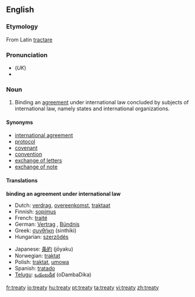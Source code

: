 ==English==
{{wikipedia}}

===Etymology===
From Latin [[tractare]]

===Pronunciation===
* (''UK'') {{IPA|/ˈtriː.ti/}}
*{{audio|en-us-treaty.ogg|Audio (US)}}


===Noun===
{{en-noun|treat|ies}}

# Binding an [[agreement]] under international law concluded by subjects of international law, namely states and international organizations.

====Synonyms====
*[[international agreement]]
*[[protocol]]
*[[covenant]]
*[[convention]]
*[[exchange of letters]]
*[[exchange of note]]

====Translations====
'''binding an agreement under international law'''
{{top}}
*Dutch: [[verdrag]], [[overeenkomst]], [[traktaat]]
*Finnish: [[sopimus]]
*French: [[traité]]
*German: [[Vertrag]] {{m}}, [[Bündnis]] {{n}}
*Greek: [[συνθήκη]] (sinthíki) {{f}}
*Hungarian: [[szerzõdés]]
{{mid}}
*Japanese: [[条約]] (jōyaku)
*Norwegian: [[traktat]] {{m}}
*Polish: [[traktat]], [[umowa]]
*Spanish: [[tratado]] {{m}}
*[[Telugu]]: [[ఒడంబడిక]] (oDambaDika)
{{bottom}}

[[fr:treaty]]
[[io:treaty]]
[[hu:treaty]]
[[pt:treaty]]
[[ta:treaty]]
[[vi:treaty]]
[[zh:treaty]]